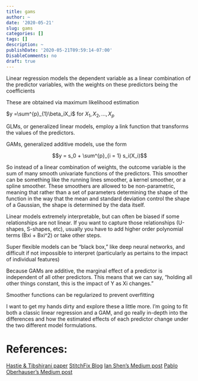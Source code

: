 ```yaml
---
title: gams
author: ~
date: '2020-05-21'
slug: gams
categories: []
tags: []
description: ~
publishDate: '2020-05-21T09:59:14-07:00'
DisableComments: no
draft: true
---
```


Linear regression models the dependent variable as a linear combination of the predictor variables, with the weights on these predictors being the coefficients

These are obtained via maximum likelihood estimation

$y =\sum^{p}_{1}\beta_iX_i$ for $X_1, X_2, ..., X_p$

GLMs, or generalized linear models, employ a link function that transforms the values of the predictors. 


GAMs, generalized additive models, use the form

$$y = s_0 + \sum^{p}_{i = 1} s_i(X_i)$$

So instead of a linear combination of weights, the outcome variable is the sum of many smooth univariate functions of the predictors. This smoother can be something like the running lines smoother, a kernel smoother, or a spline smoother. These smoothers are allowed to be non-parametric, meaning that rather than a set of parameters determining the shape of the function in the way that the mean and standard deviation control the shape of a Gaussian, the shape is determined by the data itself. 


Linear models extremely interpretable, but can often be biased if some relationships are not linear. If you want to capture those relationships (U-shapes, S-shapes, etc), usually you have to add higher order polynomial terms (Bxi + Bxi^2) or take other steps.

Super flexible models can be "black box," like deep neural networks, and difficult if not impossible to interpret (particularly as pertains to the impact of individual features)

Because GAMs are additive, the marginal effect of a predictor is independent of all other predictors. This means that we can say, "holding all other things constant, this is the impact of Y as Xi changes."

Smoother functions can be regularized to prevent overfitting


I want to get my hands dirty and explore these a little more.  I'm going to fit both a classic linear regression and a GAM, and go really in-depth into the differences and how the estimated effects of each predictor change under the two different model formulations.


# References:

[Hastie & Tibshirani paper](https://projecteuclid.org/download/pdf_1/euclid.ss/1177013604)
[StitchFix Blog](https://multithreaded.stitchfix.com/blog/2015/07/30/gam/)
[Ian Shen's Medium post](https://medium.com/just-another-data-scientist/building-interpretable-models-with-generalized-additive-models-in-python-c4404eaf5515)
[Pablo Oberhauser's Medium post](https://codeburst.io/pygam-getting-started-with-generalized-additive-models-in-python-457df5b4705f)
